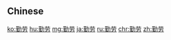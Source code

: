 {{also|勤勞}}
==Chinese==
{{zh-see|勤勞}}

[[ko:勤劳]]
[[hu:勤劳]]
[[mg:勤劳]]
[[ja:勤劳]]
[[ru:勤劳]]
[[chr:勤劳]]
[[zh:勤劳]]